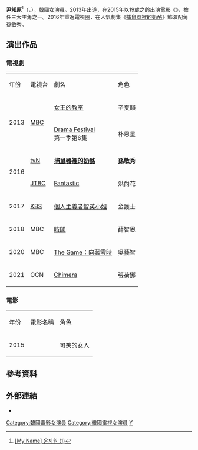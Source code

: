 {{blpsources|time=2016-02-07T16:07:15+00:00}}
{{藝人
|姓名 = 尹知原
|類型 = 女演員
|圖片 = 160329 영화 커터 VIP 시사회 02.jpg
|外文名 = 윤지원
|外文 = ko
|國籍 = {{KOR}}
|出生日期 = {{Birth date and age|1994|10|7}}
|出生地點 = 
|逝世日期 =
|逝世地點 =
|職業 = [[演員|演員]]
|語言 = [[韓語|韓語]]
|出道作 = 《[[女王的教室|女王的教室]]》
|出道日期 = 2013年
|代表作 =
|活躍年代 =
|唱片公司 =
|經紀公司 = Will娛樂
|網站 =
|獎項 =
|IMDb =
}}
'''尹知原'''<ref>[http://tenasia.hankyung.com/archives/876676 {{Wayback|url=http://tenasia.hankyung.com/archives/876676 |date=20160224091418 }} [My Name<nowiki>]</nowiki> 윤지원 (1)]</ref>（{{lang-ko|'''윤지원'''}}，{{bd|1994年|10月7日}}），[[韓國|韓國]][[女演員|女演員]]。2013年出道，在2015年以19歲之齡出演電影《{{link-ko|愛爾蘭-偷走時間的島|아일랜드_-_시간을_훔치는_섬}}》，擔任三大主角之一。2016年重返電視圈，在人氣劇集《[[捕鼠器裡的奶酪|捕鼠器裡的奶酪]]》飾演配角孫敏秀。

== 演出作品 ==
=== 電視劇 ===
{| class="wikitable"
|-style="background:#ffb6c1; color:white; font-weight:bold; text-align:center;"
|年份||電視台||劇名||角色
|-
|  rowspan="2"|2013 || rowspan="2"| [[文化廣播_(韓國)|MBC]] || [[女王的教室|女王的教室]] ||  辛夏韻
|-
| [[Drama_Festival|Drama Festival]]<br>第一季第6集 || 朴恩星
|-
|  rowspan="2"|2016 || [[TVN|tvN]] || '''[[捕鼠器裡的奶酪|捕鼠器裡的奶酪]]''' || '''孫敏秀'''
|-
| [[JTBC|JTBC]] ||[[Fantastic_(電視劇)|Fantastic]] || 洪尚花
|-
| 2017 ||  [[韓國放送公社|KBS]] || [[個人主義者智英小姐|個人主義者智英小姐]] ||  金護士
|-
| 2018 ||  MBC || [[時間_(韓國電視劇)|時間]] ||  薛智恩
|-
| 2020 ||  MBC || [[The_Game：向著零時|The Game：向著零時]] ||  吳藝智
|-
| 2021 ||  OCN || [[Chimera_(電視劇)|Chimera]] ||  張荷娜
|}

=== 電影 ===
{| class="wikitable"
|-style="background:#ffb6c1; color:white; font-weight:bold; text-align:center;"
|年份||電影名稱||角色
|-
| 2015 || {{link-ko|愛爾蘭-偷走時間的島|아일랜드_-_시간을_훔치는_섬}} || 可笑的女人
|}

==參考資料==
{{Reflist}}

== 外部連結 ==
*{{instagram|yuldion}}
{{Madin Entertainment}}

{{DEFAULTSORT: Yoon Ji Woon}}
[[Category:韓國電影女演員|Category:韓國電影女演員]]
[[Category:韓國電視女演員|Category:韓國電視女演員]]
[[Category:尹姓|Y]]